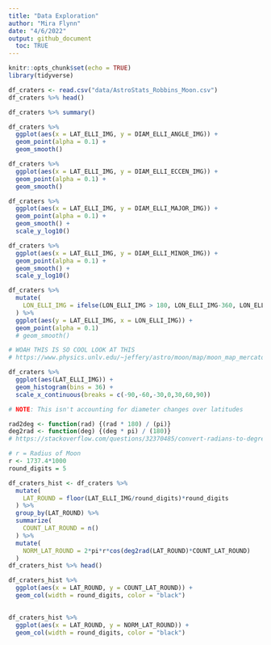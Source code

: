 ```yaml
---
title: "Data Exploration"
author: "Mira Flynn"
date: "4/6/2022"
output: github_document
  toc: TRUE
---
```


```r
knitr::opts_chunk$set(echo = TRUE)
library(tidyverse)
```

```r
df_craters <- read.csv("data/AstroStats_Robbins_Moon.csv")
df_craters %>% head()
```
```r
df_craters %>% summary()
```

```r
df_craters %>%
  ggplot(aes(x = LAT_ELLI_IMG, y = DIAM_ELLI_ANGLE_IMG)) +
  geom_point(alpha = 0.1) +
  geom_smooth()
```

```r
df_craters %>%
  ggplot(aes(x = LAT_ELLI_IMG, y = DIAM_ELLI_ECCEN_IMG)) +
  geom_point(alpha = 0.1) +
  geom_smooth()
```

```r
df_craters %>%
  ggplot(aes(x = LAT_ELLI_IMG, y = DIAM_ELLI_MAJOR_IMG)) +
  geom_point(alpha = 0.1) +
  geom_smooth() +
  scale_y_log10()
```


```r
df_craters %>%
  ggplot(aes(x = LAT_ELLI_IMG, y = DIAM_ELLI_MINOR_IMG)) +
  geom_point(alpha = 0.1) +
  geom_smooth() +
  scale_y_log10()
```


```r
df_craters %>%
  mutate(
    LON_ELLI_IMG = ifelse(LON_ELLI_IMG > 180, LON_ELLI_IMG-360, LON_ELLI_IMG)
  ) %>%
  ggplot(aes(y = LAT_ELLI_IMG, x = LON_ELLI_IMG)) +
  geom_point(alpha = 0.1)
  # geom_smooth()

# WOAH THIS IS SO COOL LOOK AT THIS
# https://www.physics.unlv.edu/~jeffery/astro/moon/map/moon_map_mercator.jpg
```




```r
df_craters %>%
  ggplot(aes(LAT_ELLI_IMG)) +
  geom_histogram(bins = 36) +
  scale_x_continuous(breaks = c(-90,-60,-30,0,30,60,90))

# NOTE: This isn't accounting for diameter changes over latitudes
```


```r
rad2deg <- function(rad) {(rad * 180) / (pi)}
deg2rad <- function(deg) {(deg * pi) / (180)}
# https://stackoverflow.com/questions/32370485/convert-radians-to-degree-degree-to-radians

# r = Radius of Moon
r <- 1737.4*1000
round_digits = 5

df_craters_hist <- df_craters %>%
  mutate(
    LAT_ROUND = floor(LAT_ELLI_IMG/round_digits)*round_digits
  ) %>%
  group_by(LAT_ROUND) %>%
  summarize(
    COUNT_LAT_ROUND = n()
  ) %>%
  mutate(
    NORM_LAT_ROUND = 2*pi*r*cos(deg2rad(LAT_ROUND)*COUNT_LAT_ROUND)
  )
df_craters_hist %>% head()
```



```r
df_craters_hist %>%
  ggplot(aes(x = LAT_ROUND, y = COUNT_LAT_ROUND)) +
  geom_col(width = round_digits, color = "black")
  
```

```r
df_craters_hist %>%
  ggplot(aes(x = LAT_ROUND, y = NORM_LAT_ROUND)) +
  geom_col(width = round_digits, color = "black")
```





